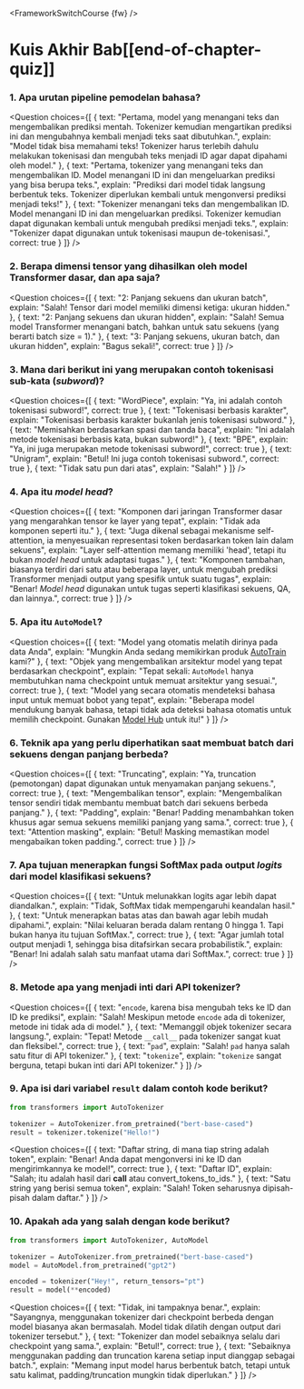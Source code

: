 <FrameworkSwitchCourse {fw} />

<!-- DISABLE-FRONTMATTER-SECTIONS -->

# Kuis Akhir Bab[[end-of-chapter-quiz]]

<CourseFloatingBanner
    chapter={2}
    classNames="absolute z-10 right-0 top-0"
/>

### 1. Apa urutan pipeline pemodelan bahasa?

<Question
	choices={[
		{
			text: "Pertama, model yang menangani teks dan mengembalikan prediksi mentah. Tokenizer kemudian mengartikan prediksi ini dan mengubahnya kembali menjadi teks saat dibutuhkan.",
			explain: "Model tidak bisa memahami teks! Tokenizer harus terlebih dahulu melakukan tokenisasi dan mengubah teks menjadi ID agar dapat dipahami oleh model."
		},
		{
			text: "Pertama, tokenizer yang menangani teks dan mengembalikan ID. Model menangani ID ini dan mengeluarkan prediksi yang bisa berupa teks.",
			explain: "Prediksi dari model tidak langsung berbentuk teks. Tokenizer diperlukan kembali untuk mengonversi prediksi menjadi teks!"
		},
		{
			text: "Tokenizer menangani teks dan mengembalikan ID. Model menangani ID ini dan mengeluarkan prediksi. Tokenizer kemudian dapat digunakan kembali untuk mengubah prediksi menjadi teks.",
			explain: "Tokenizer dapat digunakan untuk tokenisasi maupun de-tokenisasi.",
			correct: true
		}
	]}
/>

### 2. Berapa dimensi tensor yang dihasilkan oleh model Transformer dasar, dan apa saja?

<Question
	choices={[
		{
			text: "2: Panjang sekuens dan ukuran batch",
			explain: "Salah! Tensor dari model memiliki dimensi ketiga: ukuran hidden."
		},
		{
			text: "2: Panjang sekuens dan ukuran hidden",
			explain: "Salah! Semua model Transformer menangani batch, bahkan untuk satu sekuens (yang berarti batch size = 1)."
		},
		{
			text: "3: Panjang sekuens, ukuran batch, dan ukuran hidden",
			explain: "Bagus sekali!",
			correct: true
		}
	]}
/>

### 3. Mana dari berikut ini yang merupakan contoh tokenisasi sub-kata (*subword*)?

<Question
	choices={[
		{
			text: "WordPiece",
			explain: "Ya, ini adalah contoh tokenisasi subword!",
			correct: true
		},
		{
			text: "Tokenisasi berbasis karakter",
			explain: "Tokenisasi berbasis karakter bukanlah jenis tokenisasi subword."
		},
		{
			text: "Memisahkan berdasarkan spasi dan tanda baca",
			explain: "Ini adalah metode tokenisasi berbasis kata, bukan subword!"
		},
		{
			text: "BPE",
			explain: "Ya, ini juga merupakan metode tokenisasi subword!",
			correct: true
		},
		{
			text: "Unigram",
			explain: "Betul! Ini juga contoh tokenisasi subword.",
			correct: true
		},
		{
			text: "Tidak satu pun dari atas",
			explain: "Salah!"
		}
	]}
/>

### 4. Apa itu *model head*?

<Question
	choices={[
		{
			text: "Komponen dari jaringan Transformer dasar yang mengarahkan tensor ke layer yang tepat",
			explain: "Tidak ada komponen seperti itu."
		},
		{
			text: "Juga dikenal sebagai mekanisme self-attention, ia menyesuaikan representasi token berdasarkan token lain dalam sekuens",
			explain: "Layer self-attention memang memiliki 'head', tetapi itu bukan *model head* untuk adaptasi tugas."
		},
		{
			text: "Komponen tambahan, biasanya terdiri dari satu atau beberapa layer, untuk mengubah prediksi Transformer menjadi output yang spesifik untuk suatu tugas",
			explain: "Benar! *Model head* digunakan untuk tugas seperti klasifikasi sekuens, QA, dan lainnya.",
			correct: true
		}
	]}
/>

### 5. Apa itu `AutoModel`?

<Question
	choices={[
		{
			text: "Model yang otomatis melatih dirinya pada data Anda",
			explain: "Mungkin Anda sedang memikirkan produk <a href='https://huggingface.co/autotrain'>AutoTrain</a> kami?"
		},
		{
			text: "Objek yang mengembalikan arsitektur model yang tepat berdasarkan checkpoint",
			explain: "Tepat sekali: `AutoModel` hanya membutuhkan nama checkpoint untuk memuat arsitektur yang sesuai.",
			correct: true
		},
		{
			text: "Model yang secara otomatis mendeteksi bahasa input untuk memuat bobot yang tepat",
			explain: "Beberapa model mendukung banyak bahasa, tetapi tidak ada deteksi bahasa otomatis untuk memilih checkpoint. Gunakan <a href='https://huggingface.co/models'>Model Hub</a> untuk itu!"
		}
	]}
/>

### 6. Teknik apa yang perlu diperhatikan saat membuat batch dari sekuens dengan panjang berbeda?

<Question
	choices={[
		{
			text: "Truncating",
			explain: "Ya, truncation (pemotongan) dapat digunakan untuk menyamakan panjang sekuens.",
			correct: true
		},
		{
			text: "Mengembalikan tensor",
			explain: "Mengembalikan tensor sendiri tidak membantu membuat batch dari sekuens berbeda panjang."
		},
		{
			text: "Padding",
			explain: "Benar! Padding menambahkan token khusus agar semua sekuens memiliki panjang yang sama.",
			correct: true
		},
		{
			text: "Attention masking",
			explain: "Betul! Masking memastikan model mengabaikan token padding.",
			correct: true
		}
	]}
/>

### 7. Apa tujuan menerapkan fungsi SoftMax pada output *logits* dari model klasifikasi sekuens?

<Question
	choices={[
		{
			text: "Untuk melunakkan logits agar lebih dapat diandalkan.",
			explain: "Tidak, SoftMax tidak mempengaruhi keandalan hasil."
		},
		{
			text: "Untuk menerapkan batas atas dan bawah agar lebih mudah dipahami.",
			explain: "Nilai keluaran berada dalam rentang 0 hingga 1. Tapi bukan hanya itu tujuan SoftMax.",
			correct: true
		},
		{
			text: "Agar jumlah total output menjadi 1, sehingga bisa ditafsirkan secara probabilistik.",
			explain: "Benar! Ini adalah salah satu manfaat utama dari SoftMax.",
			correct: true
		}
	]}
/>

### 8. Metode apa yang menjadi inti dari API tokenizer?

<Question
	choices={[
		{
			text: "`encode`, karena bisa mengubah teks ke ID dan ID ke prediksi",
			explain: "Salah! Meskipun metode `encode` ada di tokenizer, metode ini tidak ada di model."
		},
		{
			text: "Memanggil objek tokenizer secara langsung.",
			explain: "Tepat! Metode `__call__` pada tokenizer sangat kuat dan fleksibel.",
			correct: true
		},
		{
			text: "`pad`",
			explain: "Salah! `pad` hanya salah satu fitur di API tokenizer."
		},
		{
			text: "`tokenize`",
			explain: "`tokenize` sangat berguna, tetapi bukan inti dari API tokenizer."
		}
	]}
/>

### 9. Apa isi dari variabel `result` dalam contoh kode berikut?

```py
from transformers import AutoTokenizer

tokenizer = AutoTokenizer.from_pretrained("bert-base-cased")
result = tokenizer.tokenize("Hello!")
```

<Question
	choices={[
		{
			text: "Daftar string, di mana tiap string adalah token",
			explain: "Benar! Anda dapat mengonversi ini ke ID dan mengirimkannya ke model!",
			correct: true
		},
		{
			text: "Daftar ID",
			explain: "Salah; itu adalah hasil dari __call__ atau convert_tokens_to_ids."
		},
		{
			text: "Satu string yang berisi semua token",
			explain: "Salah! Token seharusnya dipisah-pisah dalam daftar."
		}
	]}
/>

### 10. Apakah ada yang salah dengan kode berikut?

```py
from transformers import AutoTokenizer, AutoModel

tokenizer = AutoTokenizer.from_pretrained("bert-base-cased")
model = AutoModel.from_pretrained("gpt2")

encoded = tokenizer("Hey!", return_tensors="pt")
result = model(**encoded)
```

<Question
	choices={[
		{
			text: "Tidak, ini tampaknya benar.",
			explain: "Sayangnya, menggunakan tokenizer dari checkpoint berbeda dengan model biasanya akan bermasalah. Model tidak dilatih dengan output dari tokenizer tersebut."
		},
		{
			text: "Tokenizer dan model sebaiknya selalu dari checkpoint yang sama.",
			explain: "Betul!",
			correct: true
		},
		{
			text: "Sebaiknya menggunakan padding dan truncation karena setiap input dianggap sebagai batch.",
			explain: "Memang input model harus berbentuk batch, tetapi untuk satu kalimat, padding/truncation mungkin tidak diperlukan."
		}
	]}
/>